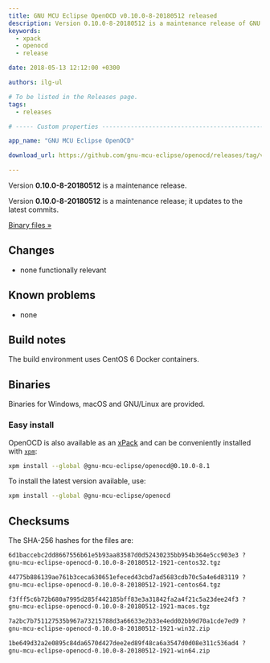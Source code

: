 ```yaml
---
title: GNU MCU Eclipse OpenOCD v0.10.0-8-20180512 released
description: Version 0.10.0-8-20180512 is a maintenance release of GNU MCU Eclipse OpenOCD.
keywords:
  - xpack
  - openocd
  - release

date: 2018-05-13 12:12:00 +0300

authors: ilg-ul

# To be listed in the Releases page.
tags:
  - releases

# ----- Custom properties -----------------------------------------------------

app_name: "GNU MCU Eclipse OpenOCD"

download_url: https://github.com/gnu-mcu-eclipse/openocd/releases/tag/v0.10.0-8-20180512/

---
```


<head><title>{frontMatter.title}</title></head>
<head><meta property="og:title" content={frontMatter.title} /></head>

Version **0.10.0-8-20180512** is a maintenance release.

<!-- truncate -->

Version **0.10.0-8-20180512** is a maintenance release; it updates to the latest commits.

<!-- truncate -->

<p><a href={frontMatter.download_url}>Binary files »</a></p>

## Changes

* none functionally relevant

## Known problems

* none

## Build notes

The build environment uses CentOS 6 Docker containers.

## Binaries

Binaries for Windows, macOS and GNU/Linux are provided.

### Easy install

OpenOCD is also available as an [xPack](https://www.npmjs.com/package/@gnu-mcu-eclipse/openocd) and can be conveniently installed with [`xpm`](https://www.npmjs.com/package/xpm):

```sh
xpm install --global @gnu-mcu-eclipse/openocd@0.10.0-8.1
```

To install the latest version available, use:

```sh
xpm install --global @gnu-mcu-eclipse/openocd
```

## Checksums

The SHA-256 hashes for the files are:

```txt
6d1baccebc2dd8667556b61e5b93aa83587d0d52430235bb954b364e5cc903e3 ?
gnu-mcu-eclipse-openocd-0.10.0-8-20180512-1921-centos32.tgz

44775b886139ae761b3ceca630651efeced43cbd7ad5683cdb70c5a4e6d83119 ?
gnu-mcu-eclipse-openocd-0.10.0-8-20180512-1921-centos64.tgz

f3fff5c6b72b680a7995d285f442185bff83e3a31842fa2a4f21c5a23dee24f3 ?
gnu-mcu-eclipse-openocd-0.10.0-8-20180512-1921-macos.tgz

7a2bc7b751127535b967a73215788d3a66633e2b33e4edd02bb9d70a1cde7ed9 ?
gnu-mcu-eclipse-openocd-0.10.0-8-20180512-1921-win32.zip

1be649d32a2e0895c84da6570d427dee2ed89f48ca6a3547d0d08e311c536ad4 ?
gnu-mcu-eclipse-openocd-0.10.0-8-20180512-1921-win64.zip
```
